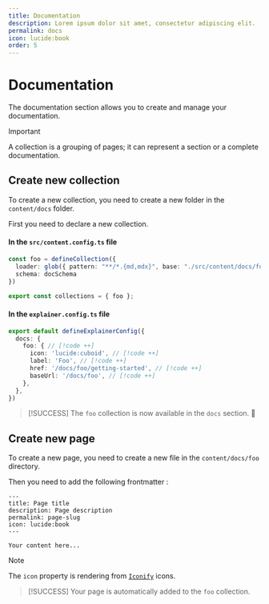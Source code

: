 ```yaml
---
title: Documentation
description: Lorem ipsum dolor sit amet, consectetur adipiscing elit.
permalink: docs
icon: lucide:book
order: 5
---
```


# Documentation

The documentation section allows you to create and manage your documentation.

> [!important]
> A collection is a grouping of pages; it can represent a section or a complete documentation.

## Create new collection

To create a new collection, you need to create a new folder in the `content/docs` folder.

First you need to declare a new collection.

#### In the `src/content.config.ts` file

```ts
const foo = defineCollection({
  loader: glob({ pattern: "**/*.{md,mdx}", base: "./src/content/docs/foo" }),
  schema: docSchema
})

export const collections = { foo };
```

#### In the `explainer.config.ts` file

```ts
export default defineExplainerConfig({
  docs: {
    foo: { // [!code ++]
      icon: 'lucide:cuboid', // [!code ++]
      label: 'Foo', // [!code ++]
      href: '/docs/foo/getting-started', // [!code ++]
      baseUrl: '/docs/foo', // [!code ++]
    },
  },
})
```

> [!SUCCESS]
> The `foo` collection is now available in the `docs` section. 🚀

## Create new page

To create a new page, you need to create a new file in the `content/docs/foo` directory.

Then you need to add the following frontmatter :

```mdx
---
title: Page title
description: Page description
permalink: page-slug
icon: lucide:book
---

Your content here...
```

> [!NOTE]
> The `icon` property is rendering from [`Iconify`](https://iconify.design) icons.

> [!SUCCESS]
> Your page is automatically added to the `foo` collection.